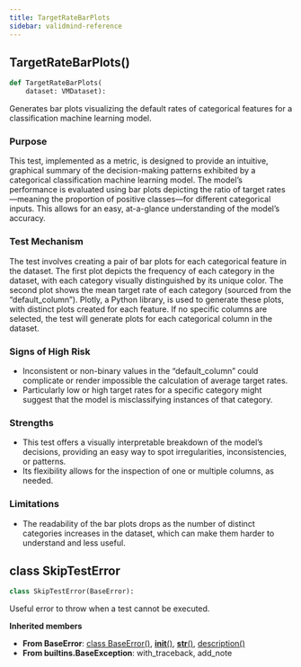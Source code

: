 ```yaml
---
title: TargetRateBarPlots
sidebar: validmind-reference
---
```


## TargetRateBarPlots[()]{.muted}

<!-- function.qmd.jinja2 - function signature -->

```python
def TargetRateBarPlots(
    dataset: VMDataset):
```

Generates bar plots visualizing the default rates of categorical features for a classification machine learning model.

### Purpose

This test, implemented as a metric, is designed to provide an intuitive, graphical summary of the decision-making patterns exhibited by a categorical classification machine learning model. The model's performance is evaluated using bar plots depicting the ratio of target rates—meaning the proportion of positive classes—for different categorical inputs. This allows for an easy, at-a-glance understanding of the model's accuracy.

### Test Mechanism

The test involves creating a pair of bar plots for each categorical feature in the dataset. The first plot depicts the frequency of each category in the dataset, with each category visually distinguished by its unique color. The second plot shows the mean target rate of each category (sourced from the "default_column"). Plotly, a Python library, is used to generate these plots, with distinct plots created for each feature. If no specific columns are selected, the test will generate plots for each categorical column in the dataset.

### Signs of High Risk

- Inconsistent or non-binary values in the "default_column" could complicate or render impossible the calculation of average target rates.
- Particularly low or high target rates for a specific category might suggest that the model is misclassifying instances of that category.

### Strengths

- This test offers a visually interpretable breakdown of the model's decisions, providing an easy way to spot irregularities, inconsistencies, or patterns.
- Its flexibility allows for the inspection of one or multiple columns, as needed.

### Limitations

- The readability of the bar plots drops as the number of distinct categories increases in the dataset, which can make them harder to understand and less useful.

## [class]{.muted} SkipTestError

<!-- class.qmd.jinja2 - class definition -->

```python
class SkipTestError(BaseError):
```

Useful error to throw when a test cannot be executed.

**Inherited members**

- **From BaseError**: [class BaseError[()]{.muted}](#class-baseerror), [__init__[()]{.muted}](#__init__), [__str__[()]{.muted}](#__str__), [description[()]{.muted}](#description)
- **From builtins.BaseException**: with_traceback, add_note
